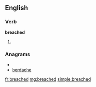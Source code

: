 ==English==

===Verb===
'''breached'''

# {{past of|[[breach]]}}

===Anagrams===
* {{alphagram|abcdeehr}}
* [[berdache#English|berdache]]

[[fr:breached]]
[[mg:breached]]
[[simple:breached]]